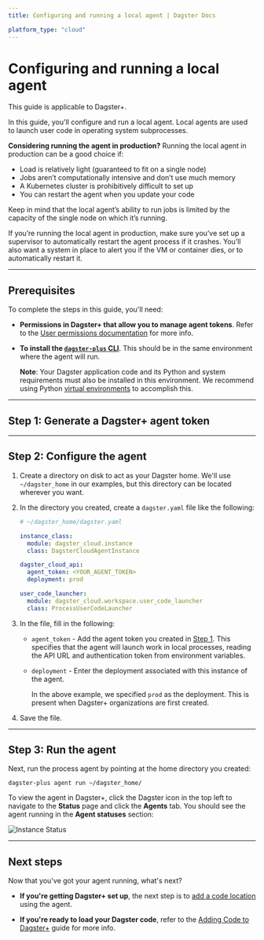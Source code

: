 ```yaml
---
title: Configuring and running a local agent | Dagster Docs

platform_type: "cloud"
---
```


# Configuring and running a local agent

<Note>This guide is applicable to Dagster+.</Note>

In this guide, you'll configure and run a local agent. Local agents are used to launch user code in operating system subprocesses.

**Considering running the agent in production?** Running the local agent in production can be a good choice if:

- Load is relatively light (guaranteed to fit on a single node)
- Jobs aren’t computationally intensive and don’t use much memory
- A Kubernetes cluster is prohibitively difficult to set up
- You can restart the agent when you update your code

Keep in mind that the local agent’s ability to run jobs is limited by the capacity of the single node on which it’s running.

If you’re running the local agent in production, make sure you’ve set up a supervisor to automatically restart the agent process if it crashes. You’ll also want a system in place to alert you if the VM or container dies, or to automatically restart it.

---

## Prerequisites

To complete the steps in this guide, you'll need:

- **Permissions in Dagster+ that allow you to manage agent tokens**. Refer to the [User permissions documentation](/dagster-plus/account/managing-users) for more info.
- **To install the [`dagster-plus` CLI](/dagster-plus/managing-deployments/dagster-plus-cli)**. This should be in the same environment where the agent will run.

  **Note**: Your Dagster application code and its Python and system requirements must also be installed in this environment. We recommend using Python [virtual environments](https://packaging.python.org/guides/installing-using-pip-and-virtual-environments/#creating-a-virtual-environment) to accomplish this.

---

## Step 1: Generate a Dagster+ agent token

<GenerateAgentToken />

---

## Step 2: Configure the agent

1. Create a directory on disk to act as your Dagster home. We'll use `~/dagster_home` in our examples, but this directory can be located wherever you want.

2. In the directory you created, create a `dagster.yaml` file like the following:

   ```yaml
   # ~/dagster_home/dagster.yaml

   instance_class:
     module: dagster_cloud.instance
     class: DagsterCloudAgentInstance

   dagster_cloud_api:
     agent_token: <YOUR_AGENT_TOKEN>
     deployment: prod

   user_code_launcher:
     module: dagster_cloud.workspace.user_code_launcher
     class: ProcessUserCodeLauncher
   ```

3. In the file, fill in the following:

   - `agent_token` - Add the agent token you created in [Step 1](#step-1-generate-a-dagster-agent-token). This specifies that the agent will launch work in local processes, reading the API URL and authentication token from environment variables.

   - `deployment` - Enter the deployment associated with this instance of the agent.

     In the above example, we specified `prod` as the deployment. This is present when Dagster+ organizations are first created.

4. Save the file.

---

## Step 3: Run the agent

Next, run the process agent by pointing at the home directory you created:

```shell
dagster-plus agent run ~/dagster_home/
```

To view the agent in Dagster+, click the Dagster icon in the top left to navigate to the **Status** page and click the **Agents** tab. You should see the agent running in the **Agent statuses** section:

<Image
alt="Instance Status"
src="/images/dagster-cloud/agents/dagster-cloud-instance-status.png"
width={1152}
height={320}
/>

---

## Next steps

Now that you've got your agent running, what's next?

- **If you're getting Dagster+ set up**, the next step is to [add a code location](/dagster-plus/managing-deployments/code-locations) using the agent.

- **If you're ready to load your Dagster code**, refer to the [Adding Code to Dagster+](/dagster-plus/managing-deployments/code-locations) guide for more info.
